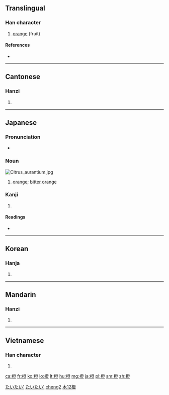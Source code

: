 ==Translingual==

===Han character===
{{Han char|rn=75|rad=木|as=12|sn=16|four=4291<sub>8</sub>|canj=木弓人廿 (DNOT)}}

# [[orange]] (fruit)

====References====
* {{Han ref|kx=0553.280|dkj=15552|dj=0942.110|hdz=21297.050|uh=6A59|ud=27225|bh=BEED|bd=48877}}

----

==Cantonese==

===Hanzi===
{{yue-hanzi|jyut=|y=chaang2, chaang4}}

# {{defn|lang=yue|sort=木12}}

----

==Japanese==

===Pronunciation===
* {{homophones|lang=ja|代々|大題}}

===Noun===
[[File:Citrus_aurantium.jpg|thumb]]
{{ja-noun|k|hira=だいだい|rom=daidai|hidx=たいたい'}}

# [[orange]]; [[bitter orange]]

===Kanji===
{{ja-kanji|grade=|rs=木12}}

# {{defn|lang=ja|sort=木12}}

====Readings====
* {{ja-readings|on=[[とう]] (tō)|kun=[[だいだい]] (daidai)}}

[[Category:ja:Colors|たいたい']]
[[Category:ja:Fruits|たいたい']]
----

==Korean==

===Hanja===
{{ko-hanja|hangeul=[[등]], [[증]]|eumhun=|rv=deung, jeung|mr=tŭng, chŭng|y=tung, cung}}

# {{defn|lang=ko|sort=木12}}

----

==Mandarin==

===Hanzi===
{{cmn-hanzi|pin=[[chéng]] ([[cheng2]])|wg=ch'eng<sup>2</sup>}}

# {{defn|lang=cmn|sort=木12}}

[[Category:cmn:Colors in simplified script|cheng2]]
[[Category:cmn:Colors in traditional script|木12橙]]
----

==Vietnamese==

===Han character===
{{vi-hantu|[[chanh]], [[tranh]]|rs=木12}}

# {{defn|lang=vi|sort=木12}}

[[ca:橙]]
[[fr:橙]]
[[ko:橙]]
[[lo:橙]]
[[lt:橙]]
[[hu:橙]]
[[mg:橙]]
[[ja:橙]]
[[pl:橙]]
[[sm:橙]]
[[zh:橙]]